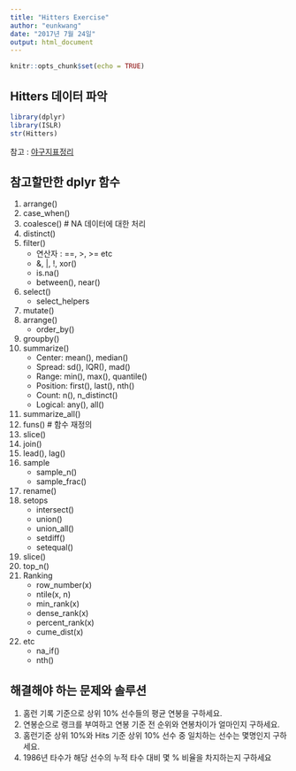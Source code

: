 ```yaml
---
title: "Hitters Exercise"
author: "eunkwang"
date: "2017년 7월 24일"
output: html_document
---
```


```r
knitr::opts_chunk$set(echo = TRUE)
```


## Hitters 데이터 파악

```r
library(dplyr)
library(ISLR)
str(Hitters)

```

참고 : 
<a href= "https://ko.wikipedia.org/wiki/%EC%95%BC%EA%B5%AC_%EA%B8%B0%EB%A1%9D">야구지표정리</a>


## 참고할만한 dplyr 함수

1. arrange()
2. case_when()
3. coalesce()  # NA 데이터에 대한 처리
4. distinct()
5. filter()
    + 연산자 : ==, >, >= etc
    + &, |, !, xor()
    + is.na() 
    + between(), near()
6. select()
    + select_helpers
7. mutate()
8. arrange()
    + order_by()
9. groupby()
10. summarize()
    + Center: mean(), median()
    + Spread: sd(), IQR(), mad()
    + Range: min(), max(), quantile()
    + Position: first(), last(), nth()
    + Count: n(), n_distinct()
    + Logical: any(), all()
11. summarize_all()
12. funs()  # 함수 재정의
13. slice()
14. join()
15. lead(), lag()
16. sample
    + sample_n()
    + sample_frac()
17. rename()
18. setops
    + intersect()
    + union()
    + union_all()
    + setdiff()
    + setequal()
19. slice()
20. top_n()
21. Ranking
    + row_number(x) 
    + ntile(x, n) 
    + min_rank(x) 
    + dense_rank(x) 
    + percent_rank(x) 
    + cume_dist(x)
99. etc
    + na_if()
    + nth()
    
## 해결해야 하는 문제와 솔루션

1. 홈런 기록 기준으로 상위 10% 선수들의 평균 연봉을 구하세요.
2. 연봉순으로 랭크를 부여하고 연봉 기준 전 순위와 연봉차이가 얼마인지 구하세요.
3. 홈런기준 상위 10%와 Hits 기준 상위 10% 선수 중 일치하는 선수는 몇명인지 구하세요.
4. 1986년 타수가 해당 선수의 누적 타수 대비 몇 % 비율을 차지하는지 구하세요